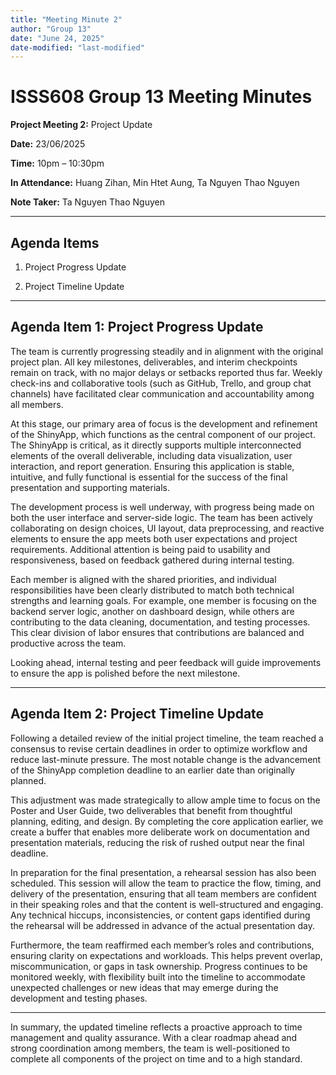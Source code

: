 ```yaml
---
title: "Meeting Minute 2"
author: "Group 13"
date: "June 24, 2025"
date-modified: "last-modified"
---
```


# ISSS608 Group 13 Meeting Minutes

**Project Meeting 2:** Project Update

**Date:** 23/06/2025

**Time:** 10pm – 10:30pm

**In Attendance:** Huang Zihan, Min Htet Aung, Ta Nguyen Thao Nguyen

**Note Taker:** Ta Nguyen Thao Nguyen

------------------------------------------------------------------------

## Agenda Items

1.  Project Progress Update

2.  Project Timeline Update

------------------------------------------------------------------------

## Agenda Item 1: Project Progress Update

The team is currently progressing steadily and in alignment with the original project plan. All key milestones, deliverables, and interim checkpoints remain on track, with no major delays or setbacks reported thus far. Weekly check-ins and collaborative tools (such as GitHub, Trello, and group chat channels) have facilitated clear communication and accountability among all members.

At this stage, our primary area of focus is the development and refinement of the ShinyApp, which functions as the central component of our project. The ShinyApp is critical, as it directly supports multiple interconnected elements of the overall deliverable, including data visualization, user interaction, and report generation. Ensuring this application is stable, intuitive, and fully functional is essential for the success of the final presentation and supporting materials.

The development process is well underway, with progress being made on both the user interface and server-side logic. The team has been actively collaborating on design choices, UI layout, data preprocessing, and reactive elements to ensure the app meets both user expectations and project requirements. Additional attention is being paid to usability and responsiveness, based on feedback gathered during internal testing.

Each member is aligned with the shared priorities, and individual responsibilities have been clearly distributed to match both technical strengths and learning goals. For example, one member is focusing on the backend server logic, another on dashboard design, while others are contributing to the data cleaning, documentation, and testing processes. This clear division of labor ensures that contributions are balanced and productive across the team.

Looking ahead, internal testing and peer feedback will guide improvements to ensure the app is polished before the next milestone.

------------------------------------------------------------------------

## Agenda Item 2: Project Timeline Update

Following a detailed review of the initial project timeline, the team reached a consensus to revise certain deadlines in order to optimize workflow and reduce last-minute pressure. The most notable change is the advancement of the ShinyApp completion deadline to an earlier date than originally planned.

This adjustment was made strategically to allow ample time to focus on the Poster and User Guide, two deliverables that benefit from thoughtful planning, editing, and design. By completing the core application earlier, we create a buffer that enables more deliberate work on documentation and presentation materials, reducing the risk of rushed output near the final deadline.

In preparation for the final presentation, a rehearsal session has also been scheduled. This session will allow the team to practice the flow, timing, and delivery of the presentation, ensuring that all team members are confident in their speaking roles and that the content is well-structured and engaging. Any technical hiccups, inconsistencies, or content gaps identified during the rehearsal will be addressed in advance of the actual presentation day.

Furthermore, the team reaffirmed each member’s roles and contributions, ensuring clarity on expectations and workloads. This helps prevent overlap, miscommunication, or gaps in task ownership. Progress continues to be monitored weekly, with flexibility built into the timeline to accommodate unexpected challenges or new ideas that may emerge during the development and testing phases.

------------------------------------------------------------------------

In summary, the updated timeline reflects a proactive approach to time management and quality assurance. With a clear roadmap ahead and strong coordination among members, the team is well-positioned to complete all components of the project on time and to a high standard.
